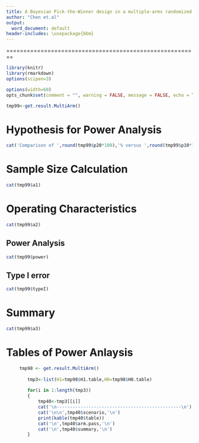 ```yaml
---
title: A Bayesian Pick-the-Winner design in a multiple-arms randomized phase II clinical trial
author: "Chen et.al"
output:
  word_document: default
header-includes: \usepackage{bbm}
---
```

========================================================

```r
library(knitr)
library(rmarkdown)
options(scipen=3)
```


```r
options(width=60)
opts_chunk$set(comment = "", warning = FALSE, message = FALSE, echo = TRUE, tidy = FALSE, size="small",fig.height=5)
```


```r
tmp99<-get.result.MultiArm()
```


# Hypothesis for Power Analysis
```r
cat('Comparison of ',round(tmp99$p20*100),'% versus ',round(tmp99$p10*100),'% response Rate',sep='') 
```


# Sample Size Calculation
```r
cat(tmp99$a1)
```

# Operating Characteristics 
```r
cat(tmp99$a2)
```

## Power Analysis
```r
cat(tmp99$power)
```

## Type I error
```r
cat(tmp99$typeI)
```

# Summary
```r
cat(tmp99$a3)
```


# Tables of Power Anlaysis
```r
     tmp98 <- get.result.MultiArm()
        
        tmp3<-list(H1=tmp98$H1.table,H0=tmp98$H0.table)
        
        for(i in 1:length(tmp3))
        {
            tmp40<-tmp3[[i]]
            cat('\n-----------------------------------------------\n')
            cat('\n\n',tmp40$scenario,'\n')
            print(kable(tmp40$table))
            cat('\n',tmp40$arm.pass,'\n')
            cat('\n',tmp40$summary,'\n') 
        }
       
    
```
 